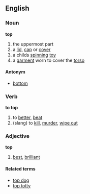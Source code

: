 ==English==
===Noun===
'''top'''
#the uppermost part
#a [[lid]], [[cap]] or [[cover]]
#a childs [[spin]]ning [[toy]]
#a [[garment]] worn to cover the [[torso]]

====Antonym====
*[[bottom]]

===Verb===
'''to top'''
#to [[better]], [[beat]]
#(slang) to [[kill]], [[murder]], [[wipe out]]

===Adjective===
'''top'''
#[[best]], [[brilliant]]

====Related terms====
*[[top dog]]
*[[top totty]]